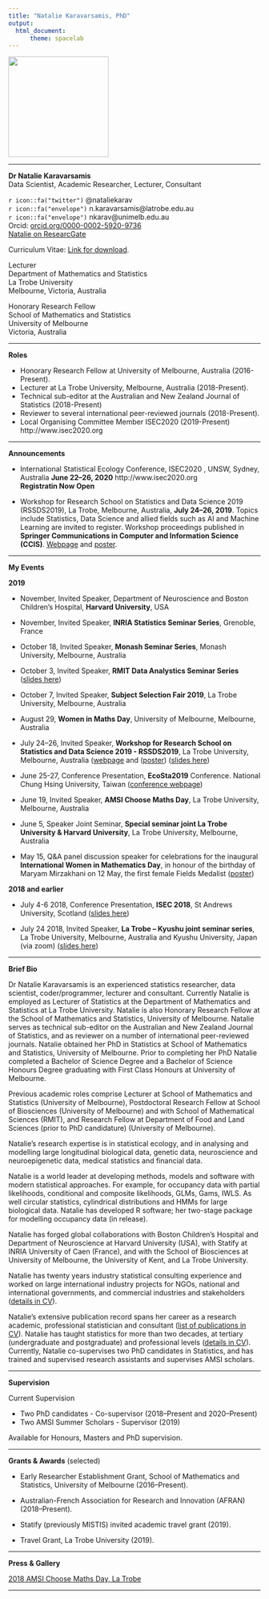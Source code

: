 ```yaml
---
title: "Natalie Karavarsamis, PhD"
output: 
  html_document:
      theme: spacelab
---
```


<img src= "https://github.com/natalie-karavarsamis/natalie-karavarsamis.github.io/blob/master/Staff_pic.png?raw=true" style="width: 200px;"/>

[//]: # (<img src= "https://github.com/natalie-karavarsamis/natalie-karavarsamis.github.io/blob/master/IMG_1726.jpg?raw=true" style="width: 200px;"/>)

---

**Dr Natalie Karavarsamis** <br>
Data Scientist, Academic Researcher, Lecturer, Consultant

`r icon::fa("twitter")`  @nataliekarav <br>
`r icon::fa("envelope")` n.karavarsamis@latrobe.edu.au <br>
`r icon::fa("envelope")` nkarav@unimelb.edu.au <br>
Orcid: [orcid.org/0000-0002-5920-9736](https://orcid.org/0000-0002-5920-9736) <br>
[Natalie on ResearcGate](https://www.researchgate.net/profile/Natalie_Karavarsamis)

Curriculum Vitae: [Link for download](Karavarsamis_master_CV.pdf).

Lecturer  <br>
Department of Mathematics and Statistics <br>
La Trobe University <br>
Melbourne, Victoria, Australia <br>

Honorary Research Fellow <br>
School of Mathematics and Statistics <br>
University of Melbourne <br>
Victoria, Australia <br>



---

**Roles**

* Honorary Research Fellow at University of Melbourne, Australia (2016-Present).
* Lecturer at La Trobe University, Melbourne, Australia (2018-Present).
* Technical sub-editor at the Australian and New Zealand Journal of Statistics (2018-Present) 
* Reviewer to several international peer-reviewed journals (2018-Present). 
* Local Organising Committee Member ISEC2020 (2019-Present) http://www.isec2020.org 

---

**Announcements** 

* International Statistical Ecology Conference, ISEC2020 , UNSW, Sydney, Australia **June 22--26, 2020** http://www.isec2020.org <br> **Registratin Now Open** 


* Workshop for Research School on Statistics and Data Science 2019 (RSSDS2019), La Trobe, Melbourne, Australia, **July 24--26, 2019**.  Topics include Statistics, Data Science and allied fields such as AI and Machine Learning are invited to register.
Workshop proceedings published in **Springer Communications in Computer and Information Science (CCIS)**. 
[Webpage]( https://sites.google.com/view/rssds2019/home) and 
[poster](Call_for_papers_poster.pdf).


---

**My Events**

**2019**

* November, Invited Speaker, Department of Neuroscience and Boston Children's Hospital, **Harvard University**, USA

* November, Invited Speaker, **INRIA Statistics Seminar Series**, Grenoble, France 

* October 18, Invited Speaker, **Monash Seminar Series**, Monash University, Melbourne, Australia 

* October 3, Invited Speaker, **RMIT Data Analystics Seminar Series** ([slides here](RMIT-Karavarsamis-2019.pdf))

* October 7, Invited Speaker, **Subject Selection Fair 2019**, La Trobe University, Melbourne, Australia

* August 29, **Women in Maths Day**, University of Melbourne, Melbourne, Australia 

* July 24--26, Invited Speaker, **Workshop for Research School on Statistics and Data Science 2019 - RSSDS2019**, La Trobe University, Melbourne, Australia ([webpage]( https://sites.google.com/view/rssds2019/home) and 
([poster](Call_for_papers_poster.pdf)) ([slides here](RSSDS-workshop-2019.pdf))

* June 25-27, Conference Presentation, **EcoSta2019** Conference. National Chung Hsing University, Taiwan ([conference webpage](http://cmstatistics.org/EcoSta2019/index.php))

* June 19, Invited Speaker, **AMSI Choose Maths Day**, La Trobe University, Melbourne, Australia

* June 5, Speaker Joint Seminar, **Special seminar joint La Trobe University & Harvard University**, La Trobe University, Melbourne, Australia

* May 15, Q&A panel discussion speaker for celebrations for the inaugural **International Women in Mathematics Day**, in honour of the birthday of Maryam Mirzakhani on 12 May, the first female Fields Medalist
([poster](WomenInMathsPublicLecture.pdf))


**2018 and earlier**

* July 4-6 2018, Conference Presentation, **ISEC 2018**, St Andrews University, Scotland ([slides here](thu-c-2-karavarsamis-2348.pdf))

* July 24 2018, Invited Speaker, **La Trobe -- Kyushu joint seminar series**, La Trobe University, Melbourne, Australia and Kyushu University, Japan (via zoom) ([slides here](Score-Test-2018_Presentation_Kyushu.pdf))


---

**Brief Bio**

Dr Natalie Karavarsamis is an experienced statistics researcher, data scientist, coder/programmer, lecturer and consultant. Currently Natalie is employed as Lecturer of Statistics at the Department of Mathematics and Statistics at La Trobe University. Natalie is also Honorary Research Fellow at the School of Mathematics and Statistics, University of Melbourne. Natalie serves as technical sub-editor on the Australian and New Zealand Journal of Statistics, and as reviewer on a number of international peer-reviewed journals. Natalie obtained her PhD in Statistics at School of Mathematics and Statistics, University of Melbourne. Prior to completing her PhD Natalie completed a Bachelor of Science Degree and a Bachelor of Science Honours Degree graduating with First Class Honours at University of Melbourne.

Previous academic roles comprise Lecturer at School of Mathematics and Statistics (University of Melbourne), Postdoctoral Research Fellow at School of Biosciences (University of Melbourne) and with School of Mathematical Sciences (RMIT), and Research Fellow at Department of Food and Land Sciences (prior to PhD candidature) (University of Melbourne).

Natalie’s research expertise is in statistical ecology, and in analysing and modelling large longitudinal biological data, genetic data, neuroscience and neuroepigenetic data, medical statistics and financial data. 

Natalie is a world leader at developing methods, models and software with modern statistical approaches. For example, for occupancy data with partial likelihoods, conditional and composite likelihoods, GLMs, Gams, IWLS. As well circular statistics, cylindrical distributions and HMMs for large biological data. Natalie has developed R software; her two-stage package for modelling occupancy data (in release). 

Natalie has forged global collaborations with Boston Children’s Hospital and Department of Neuroscience at Harvard University (USA), with Statify at INRIA University of Caen (France), and with the School of Biosciences at University of Melbourne, the University of Kent, and La Trobe University. 

Natalie has twenty years industry statistical consulting experience and worked on large international industry projects for NGOs, national and international governments, and commercial industries and stakeholders ([details in CV](Karavarsamis_master_CV.pdf)). 

Natalie’s extensive publication record spans her career as a research academic, professional statistician and consultant ([list of publications in CV](Karavarsamis_master_CV.pdf)). Natalie has taught statistics for more than two decades, at tertiary (undergraduate and postgraduate) and professional levels ([details in CV](Karavarsamis_master_CV.pdf)). Currently, Natalie co-supervises two PhD candidates in Statistics, and has trained and supervised research assistants and supervises AMSI scholars.


---

**Supervision** 

Current Supervision

* Two PhD candidates - Co-supervisor (2018--Present and 2020--Present) <br>
* Two AMSI Summer Scholars - Supervisor (2019)

Available for Honours, Masters and PhD supervision.

---

**Grants & Awards** (selected)

* Early Researcher Establishment Grant, School of Mathematics and Statistics, University of Melbourne (2016--Present).

* Australian-French Association for Research and Innovation (AFRAN) (2018--Present). 

* Statify (previously MISTIS) invited academic travel grant (2019).

* Travel Grant, La Trobe University (2019).

---

**Press & Gallery**

[2018 AMSI Choose Maths Day, La Trobe](CHOOSEMATHS_comes_to_La_Trobe-Intranet.pdf)

---


